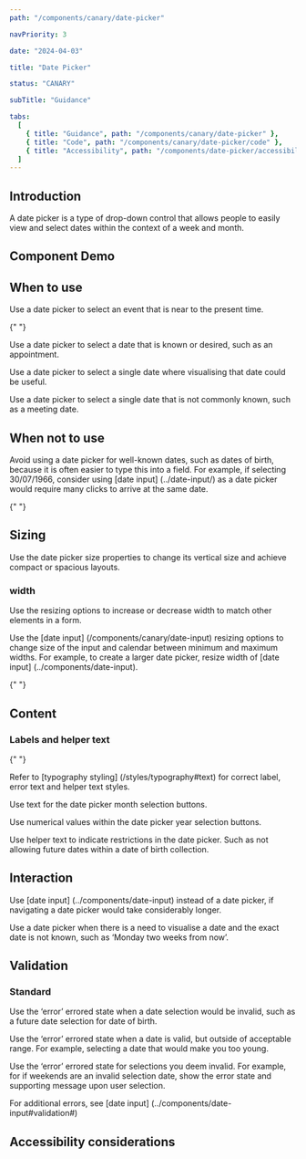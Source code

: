 ```yaml
---
path: "/components/canary/date-picker"

navPriority: 3

date: "2024-04-03"

title: "Date Picker"

status: "CANARY"

subTitle: "Guidance"

tabs:
  [
    { title: "Guidance", path: "/components/canary/date-picker" },
    { title: "Code", path: "/components/canary/date-picker/code" },
    { title: "Accessibility", path: "/components/date-picker/accessibility" },
  ]
---
```



## Introduction

A date picker is a type of drop-down control that allows people to easily view and select dates within the context of a week and month.

## Component Demo

<ComponentPreview>
  <IcDatePicker label="When would you like to collect your coffee?" />
</ComponentPreview>

## When to use

Use a date picker to select an event that is near to the present time.

{" "}

<DoDontCaution
  imageAlt="A date picker being used to select a nearby date"
  state="good"
  caption="Use date picker to visualise and select nearby dates."
/>

Use a date picker to select a date that is known or desired, such as an appointment.

Use a date picker to select a single date where visualising that date could be useful.

Use a date picker to select a single date that is not commonly known, such as a meeting date.

## When not to use

Avoid using a date picker for well-known dates, such as dates of birth, because it is often easier to type this into a field. For example, if selecting 30/07/1966, consider using [date input] (../date-input/) as a date picker would require many clicks to arrive at the same date.

{" "}

<DoDontCaution
  imageAlt="A date picker being used to select a very distant date"
  state="caution"
  caption="Avoid using a date picker when dealing with distant dates."
/>

## Sizing

Use the date picker size properties to change its vertical size and achieve compact or spacious layouts.

### width

Use the resizing options to increase or decrease width to match other elements in a form.

Use the [date input] (/components/canary/date-input) resizing options to change size of the input and calendar between minimum and maximum widths. For example, to create a larger date picker, resize width of [date input] (../components/date-input).

{" "}

<DoDontCaution
  imageAlt="Two date picker examples at their maximum and minimum width"
  state="good"
  caption="Change the width of the [date input] (../date-input) to adjust the date picker width."
/>

## Content

### Labels and helper text

{" "}

<DoDontCaution
  imageAlt="A date picker field with label, helper and placeholder text highlighted."
  caption="Labels, helper text and placeholder text make up the instructional elements of an input."
/>

Refer to [typography styling] (/styles/typography#text) for correct label, error text and helper text styles.

Use text for the date picker month selection buttons.

Use numerical values within the date picker year selection buttons.

Use helper text to indicate restrictions in the date picker. Such as not allowing future dates within a date of birth collection.

## Interaction

Use [date input] (../components/date-input) instead of a date picker, if navigating a date picker would take considerably longer.

Use a date picker when there is a need to visualise a date and the exact date is not known, such as ‘Monday two weeks from now’.

## Validation

### Standard

Use the ‘error’ errored state when a date selection would be invalid, such as a future date selection for date of birth.

<DoubleDoDontCaution>
  <DoDontCaution
    state="good"
    imageAlt="A date picker with error caused by choosing a date outside of allowed range."
    caption="Make sure to be clear and instructive when writing error messages. 
Avoid ambiguity or terms like please when writing error messages. "
  />
  <DoDontCaution
    state="bad"
    imageAlt="A date picker with error caused by choosing a date outside of allowed range."
    caption="Make sure to be clear and instructive when writing error messages. 
Avoid ambiguity or terms like please when writing error messages. "
  />
</DoubleDoDontCaution>

Use the ‘error’ errored state when a date is valid, but outside of acceptable range. For example, selecting a date that would make you too young.

Use the ‘error’ errored state for selections you deem invalid. For example, for if weekends are an invalid selection date, show the error state and supporting message upon user selection.

For additional errors, see [date input] (../components/date-input#validation#)

## Accessibility considerations
